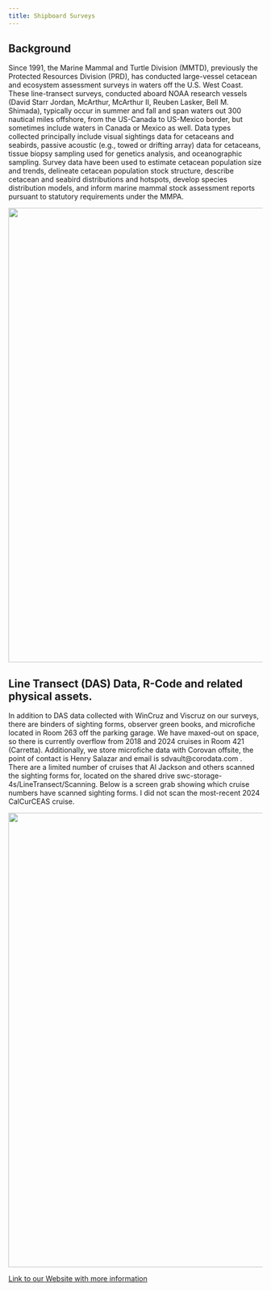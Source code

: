 ```yaml
---
title: Shipboard Surveys
---
```


## Background
Since 1991, the Marine Mammal and Turtle Division (MMTD), previously the Protected Resources Division (PRD), has conducted large-vessel cetacean and ecosystem assessment surveys in waters off the U.S. West Coast. These line-transect surveys, conducted aboard NOAA research vessels (David Starr Jordan, McArthur, McArthur II, Reuben Lasker, Bell M. Shimada), typically occur in summer and fall and span waters out 300 nautical miles offshore, from the US-Canada to US-Mexico border, but sometimes include waters in Canada or Mexico as well. Data types collected principally include visual sightings data for cetaceans and seabirds, passive acoustic (e.g., towed or drifting array) data for cetaceans, tissue biopsy sampling used for genetics analysis, and oceanographic sampling. Survey data have been used to estimate cetacean population size and trends, delineate cetacean population stock structure, describe cetacean and seabird distributions and hotspots, develop species distribution models, and inform marine mammal stock assessment reports pursuant to statutory requirements under the MMPA. 

![](images/SARS_directory.PNG){width="900"}

## Line Transect (DAS) Data, R-Code and related physical assets.

In addition to DAS data collected with WinCruz and Viscruz on our surveys, there are binders of sighting forms, observer green books, and microfiche located in Room 263 off the parking garage. We have maxed-out on space, so there is currently overflow from 2018 and 2024 cruises in Room 421 (Carretta). Additionally, we store microfiche data with Corovan offsite, the point of contact is Henry Salazar and email is sdvault@corodata.com . There are a limited number of cruises that Al Jackson and others scanned the sighting forms for, located on the shared drive swc-storage-4s/LineTransect/Scanning. Below is a screen grab showing which cruise numbers have scanned sighting forms. I did not scan the most-recent 2024 CalCurCEAS cruise.

![](images/Scanned_RV-Data.png){width="900"}

[Link to our Website with more information](https://www.fisheries.noaa.gov/west-coast/science-data/ship-based-cetacean-and-ecosystem-assessment-surveys-california-current)
